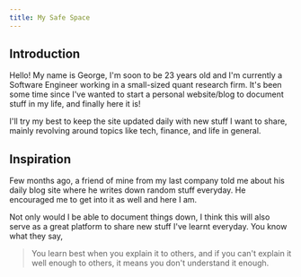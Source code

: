```yaml
---
title: My Safe Space
---
```


## Introduction
Hello! My name is George, I'm soon to be 23 years old and I'm currently a Software Engineer working in a small-sized quant research firm. It's been some time since I've wanted to start a personal website/blog to document stuff in my life, and finally here it is!

I'll try my best to keep the site updated daily with new stuff I want to share, mainly revolving around topics like tech, finance, and life in general. 

## Inspiration
Few months ago, a friend of mine from my last company told me about his daily blog site where he writes down random stuff everyday. He encouraged me to get into it as well and here I am.

Not only would I be able to document things down, I think this will also serve as a great platform to share new stuff I've learnt everyday. You know what they say,
> You learn best when you explain it to others, and if you can't explain it well enough to others, it means you don't understand it enough.
